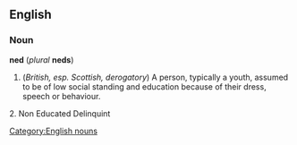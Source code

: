 ==English==
===Noun===
[[Category:English nouns]]
'''ned''' (''plural'' '''neds''')

#(''British, esp. Scottish, derogatory'') A person, typically a youth, assumed to be of low social standing and education because of their dress, speech or behaviour.

2. Non Educated Delinquint